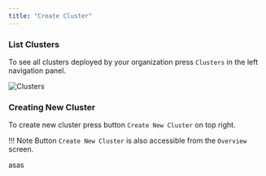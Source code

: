 ```yaml
---
title: "Create Cluster"
---
```

<div id="create_cluster" class="registered_link"></div>

### List Clusters
To see all clusters deployed by your organization press  `Clusters` in the left navigation panel.

![Clusters](images/clusters.png "list clusters")

### Creating New Cluster

To create new cluster press button `Create New Cluster` on top right.

!!! Note
    Button `Create New Cluster` is also accessible from the `Overview` screen.

asas
